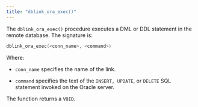 ```yaml
---
title: "dblink_ora_exec()"
---
```


<div id="dblink_ora_exec" class="registered_link"></div>

The `dblink_ora_exec()` procedure executes a DML or DDL statement in the remote database. The signature is:

```c
dblink_ora_exec(<conn_name>, <command>)
```

Where:

-   `conn_name` specifies the name of the link.

-   `command` specifies the text of the `INSERT, UPDATE`, or `DELETE` SQL statement invoked on the Oracle server.

The function returns a `VOID`.
